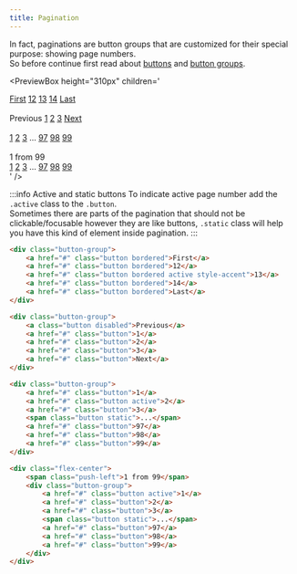 ```yaml
---
title: Pagination
---
```



In fact, paginations are button groups that are customized for their special purpose: showing page numbers.  
So before continue first read about [buttons](/docs/components/buttons/button) and [button groups](/docs/components/buttons/button-group).

<PreviewBox
	height="310px"
	children='
<!DOCTYPE html>
<html lang="en">
	<head>
		<meta charset="UTF-8" />
		<meta http-equiv="X-UA-Compatible" content="IE=edge" />
		<meta name="viewport" content="width=device-width, initial-scale=1.0" />
		<link rel="stylesheet" href="https://raw.githack.com/amir2mi/FlatifyCSS/master/dist/css/flatify-min.css" />
		<title>Pagination</title>
	</head>
	<body>
		<div class="flex-center">
			<div class="button-group">
				<a href="#" class="button">First</a>
				<a href="#" class="button">12</a>
				<a href="#" class="button active style-accent">13</a>
				<a href="#" class="button">14</a>
				<a href="#" class="button">Last</a>
			</div>
		</div>
		<br>
		<div class="flex-center">
			<div class="button-group">
				<a class="button disabled">Previous</a>
				<a href="#" class="button">1</a>
				<a href="#" class="button">2</a>
				<a href="#" class="button">3</a>
				<a href="#" class="button">Next</a>
			</div>
		</div>
		<br>
		<div class="flex-center">
			<div class="button-group">
				<a href="#" class="button">1</a>
				<a href="#" class="button active style-orange">2</a>
				<a href="#" class="button">3</a>
				<span class="button static">...</span>
				<a href="#" class="button">97</a>
				<a href="#" class="button">98</a>
				<a href="#" class="button">99</a>
			</div>
		</div>
		<br>
		<div class="flex-center">
			<span class="push-left">1 from 99</span>
			<div class="button-group">
				<a href="#" class="button active">1</a>
				<a href="#" class="button">2</a>
				<a href="#" class="button">3</a>
				<span class="button static">...</span>
				<a href="#" class="button">97</a>
				<a href="#" class="button">98</a>
				<a href="#" class="button">99</a>
			</div>
		</div>
	</body>
</html>
'
/>

:::info Active and static buttons
To indicate active page number add the `.active` class to the `.button`.  
Sometimes there are parts of the pagination that should not be clickable/focusable however they are like buttons, `.static` class will help you have this kind of element inside pagination.
:::

```html {4,11} title="index.html"
<div class="button-group">
	<a href="#" class="button bordered">First</a>
	<a href="#" class="button bordered">12</a>
	<a href="#" class="button bordered active style-accent">13</a>
	<a href="#" class="button bordered">14</a>
	<a href="#" class="button bordered">Last</a>
</div>

<div class="button-group">
	<a class="button disabled">Previous</a>
	<a href="#" class="button">1</a>
	<a href="#" class="button">2</a>
	<a href="#" class="button">3</a>
	<a href="#" class="button">Next</a>
</div>

<div class="button-group">
	<a href="#" class="button">1</a>
	<a href="#" class="button active">2</a>
	<a href="#" class="button">3</a>
	<span class="button static">...</span>
	<a href="#" class="button">97</a>
	<a href="#" class="button">98</a>
	<a href="#" class="button">99</a>
</div>

<div class="flex-center">
	<span class="push-left">1 from 99</span>
	<div class="button-group">
		<a href="#" class="button active">1</a>
		<a href="#" class="button">2</a>
		<a href="#" class="button">3</a>
		<span class="button static">...</span>
		<a href="#" class="button">97</a>
		<a href="#" class="button">98</a>
		<a href="#" class="button">99</a>
	</div>
</div>
```
